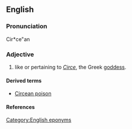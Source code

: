 ==English==

===Pronunciation===
Cir*ce"an

===Adjective===
{{en-adj}}

# like or pertaining to ''[[w:Circe|Circe]]'', the Greek [[goddess]].

====Derived terms====
* [[Circean poison]]

====References====
{{R:Webster 1913|Circean}}

[[Category:English eponyms]]
